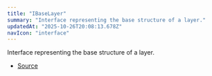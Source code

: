 ```yaml
---
title: "IBaseLayer"
summary: "Interface representing the base structure of a layer."
updatedAt: "2025-10-26T20:08:13.678Z"
navIcon: "interface"
---
```



Interface representing the base structure of a layer.

<Table data={{ headers: [{"content":"Property","key":"property","sortable":true},{"content":"Type","key":"type","sortable":true},{"content":"Value","key":"value","sortable":true},{"content":"Description","key":"description"}], rows: [["id","[string](https://developer.mozilla.org/en-US/docs/Web/JavaScript/Reference/Global_Objects/String)","\\-","The unique identifier of the layer."],["props","[IBaseLayerProps](/LazyCanvas/interfaces/IBaseLayerProps)","\\-","The properties of the layer."],["type","[LayerType](/LazyCanvas/enums/LayerType)","\\-","The type of the layer."],["visible","[boolean](https://developer.mozilla.org/en-US/docs/Web/JavaScript/Reference/Global_Objects/Boolean)","\\-","Whether the layer is visible."],["zIndex","[number](https://developer.mozilla.org/en-US/docs/Web/JavaScript/Reference/Global_Objects/Number)","\\-","The z-index of the layer, determining its stacking order."]] }} />


- [Source](https://github.com/NMMTY/LazyCanvas/blob/ba3e53b2fefc78794f94d50b21443818f2774649/packages/lazycanvas/src/structures/components/BaseLayer.ts#L17)